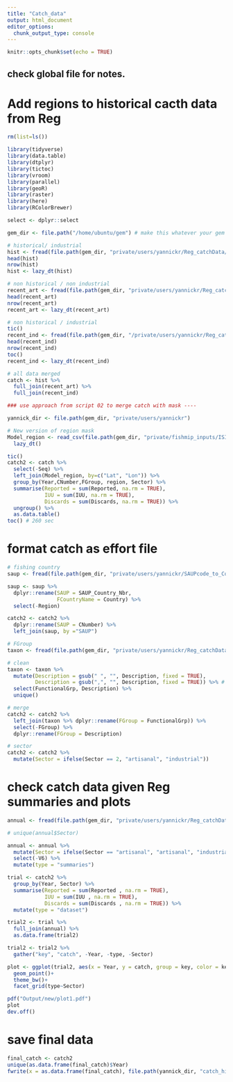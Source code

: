 ```yaml
---
title: "Catch_data"
output: html_document
editor_options: 
  chunk_output_type: console
---
```


```r
knitr::opts_chunk$set(echo = TRUE)
```

## check global file for notes. 

# Add regions to historical cacth data from Reg 

```r

rm(list=ls())

library(tidyverse)
library(data.table)
library(dtplyr)
library(tictoc)
library(vroom)
library(parallel)
library(geoR)
library(raster)
library(here)
library(RColorBrewer)

select <- dplyr::select

gem_dir <- file.path("/home/ubuntu/gem") # make this whatever your gem filepath is 

```


```r
# historical/ industrial 
hist <- fread(file.path(gem_dir, "private/users/yannickr/Reg_catchData/20220606_RegCatchData/HistoricalIndCami.csv"))
head(hist)
nrow(hist)
hist <- lazy_dt(hist)

# non historical / non industrial 
recent_art <- fread(file.path(gem_dir, "private/users/yannickr/Reg_catchData/20220606_RegCatchData/NonHistoricalNIndCami.csv"))
head(recent_art)
nrow(recent_art)
recent_art <- lazy_dt(recent_art)

# non historical / industrial
tic()
recent_ind <- fread(file.path(gem_dir, "/private/users/yannickr/Reg_catchData/20220606_RegCatchData/NonHistoricalIndCami_toCombine/NonHistoricalIndCami.csv"))
head(recent_ind) 
nrow(recent_ind)
toc()
recent_ind <- lazy_dt(recent_ind)

# all data merged 
catch <- hist %>% 
  full_join(recent_art) %>% 
  full_join(recent_ind)

### use approach from script 02 to merge catch with mask ----

yannick_dir <- file.path(gem_dir, "private/users/yannickr")

# New version of region mask 
Model_region <- read_csv(file.path(gem_dir, "private/fishmip_inputs/ISIMIP3b/fishmip_regions/Masks_netcdf_csv/fishMIP_regional_05deg_ISIMIP3b.csv")) %>% 
  lazy_dt()

tic()
catch2 <- catch %>%
  select(-Seq) %>% 
  left_join(Model_region, by=c("Lat", "Lon")) %>% 
  group_by(Year,CNumber,FGroup, region, Sector) %>%
  summarise(Reported = sum(Reported, na.rm = TRUE),
            IUU = sum(IUU, na.rm = TRUE),
            Discards = sum(Discards, na.rm = TRUE)) %>% 
  ungroup() %>% 
  as.data.table() 
toc() # 260 sec

```

# format catch as effort file  

```r

# fishing country 
saup <- fread(file.path(gem_dir, "private/users/yannickr/SAUPcode_to_Country.csv"))

saup <- saup %>% 
  dplyr::rename(SAUP = SAUP_Country_Nbr,
                FCountryName = Country) %>% 
  select(-Region)

catch2 <- catch2 %>% 
  dplyr::rename(SAUP = CNumber) %>% 
  left_join(saup, by ="SAUP")

# FGroup
taxon <- fread(file.path(gem_dir, "private/users/yannickr/Reg_catchData/20220606_RegCatchData/CodesRevisedJune2022_FGroup.csv"))

# clean
taxon <- taxon %>% 
  mutate(Description = gsub(" ", "", Description, fixed = TRUE),
         Description = gsub(",", "", Description, fixed = TRUE)) %>% # remove white spaces 
  select(FunctionalGrp, Description) %>% 
  unique()

# merge 
catch2 <- catch2 %>% 
  left_join(taxon %>% dplyr::rename(FGroup = FunctionalGrp)) %>% 
  select(-FGroup) %>% 
  dplyr::rename(FGroup = Description)

# sector
catch2 <- catch2 %>% 
  mutate(Sector = ifelse(Sector == 2, "artisanal", "industrial"))

```

# check catch data given Reg summaries and plots

```r

annual <- fread(file.path(gem_dir, "private/users/yannickr/Reg_catchData/20220606_RegCatchData/CheckCatchTotalsCN.csv"))

# unique(annual$Sector)

annual <- annual %>% 
  mutate(Sector = ifelse(Sector == "artisanal", "artisanal", "industrial")) %>% 
  select(-V6) %>% 
  mutate(type = "summaries")

trial <- catch2 %>% 
  group_by(Year, Sector) %>% 
  summarise(Reported = sum(Reported , na.rm = TRUE),
            IUU = sum(IUU , na.rm = TRUE),
            Discards = sum(Discards , na.rm = TRUE)) %>% 
  mutate(type = "dataset")

trial2 <- trial %>% 
  full_join(annual) %>% 
  as.data.frame(trial2)

trial2 <- trial2 %>% 
  gather("key", "catch", -Year, -type, -Sector)

plot <- ggplot(trial2, aes(x = Year, y = catch, group = key, color = key)) + # color = Sector, group = Sector 
  geom_point()+
  theme_bw()+
  facet_grid(type~Sector)

pdf("Output/new/plot1.pdf")
plot
dev.off()

```

# save final data 

```r

final_catch <- catch2
unique(as.data.frame(final_catch)$Year)
fwrite(x = as.data.frame(final_catch), file.path(yannick_dir, "catch_histsoc_1869_2017_regional_models.csv")) # save new file

```
